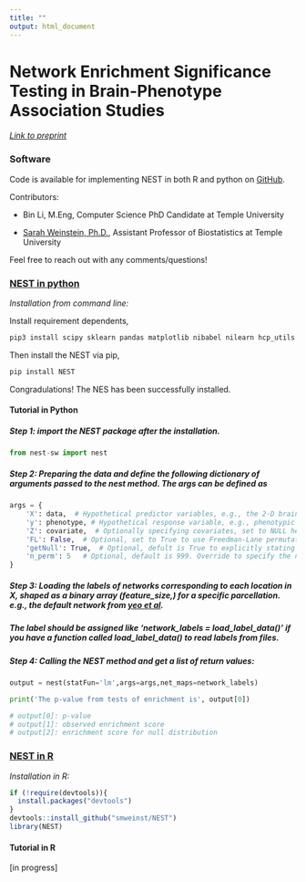 ```yaml
---
title: ""
output: html_document
---
```


<style type="text/css">
.main-container {
  max-width: 1000px;
  margin-left: auto;
  margin-right: auto;
}
</style>

# Network Enrichment Significance Testing in Brain-Phenotype Association Studies
<!-- to do: list co-authors -->

[*Link to preprint*](https://www.biorxiv.org/content/10.1101/2023.11.10.566593v1)

### Software

Code is available for implementing NEST in both R and python on [GitHub](https://github.com/smweinst/NEST).

Contributors:

- Bin Li, M.Eng, Computer Science PhD Candidate at Temple University

- [Sarah Weinstein, Ph.D.](https://smweinst.github.io), Assistant Professor of Biostatistics at Temple University

Feel free to reach out with any comments/questions!  

### [NEST in python](https://github.com/smweinst/NEST/tree/main/Python)
*Installation from command line:*
<!-- Bin to update as needed -->

Install requirement dependents,
```bash
pip3 install scipy sklearn pandas matplotlib nibabel nilearn hcp_utils
```
Then install the NEST via pip,

```python
pip install NEST
```

Congradulations! The NES has been successfully installed.

#### Tutorial in Python



##### Step 1: import the NEST package after the installation.
```python
from nest-sw import nest
```
##### Step 2: Preparing the data and define the following dictionary of arguments passed to the nest method. The args can be defined as
```python
args = {
    'X': data,  # Hypothetical predictor variables, e.g., the 2-D brain-scan imaging data shaped as (sample_size, feature_size) in a numpy array format.
    'y': phenotype, # Hypothetical response variable, e.g., phenotypic data for samples corresponding to images, shaped as (sample_size, 1).
    'Z': covariate,  # Optionally specifying covariates, set to NULL here if you want to explicitly state no covariates.
    'FL': False,  # Optional, set to True to use Freedman-Lane permutation.
    'getNull': True,  # Optional, defult is True to explicitly stating to get a null distribution.
    'n_perm': 5   # Optional, default is 999. Override to specify the number of permutations. 
}
```
##### Step 3: Loading the labels of networks corresponding to each location in X, shaped as a binary array (feature_size,) for a specific parcellation. e.g., the default network from [yeo et al](https://github.com/ThomasYeoLab/CBIG/tree/master/stable_projects/brain_parcellation).

##### The label should be assigned like 'network_labels = load_label_data()' if you have a function called load_label_data() to read labels from files.

##### Step 4: Calling the NEST method and get a list of return values:
```python
output = nest(statFun='lm',args=args,net_maps=network_labels)

print('The p-value from tests of enrichment is', output[0])

# output[0]: p-value
# output[1]: observed enrichment score
# output[2]: enrichment score for null distribution
```

### [NEST in R](https://github.com/smweinst/NEST/tree/main/R)
*Installation in R:*  
```r
if (!require(devtools)){
  install.packages("devtools")
}
devtools::install_github("smweinst/NEST")
library(NEST)
```

#### Tutorial in R
[in progress]